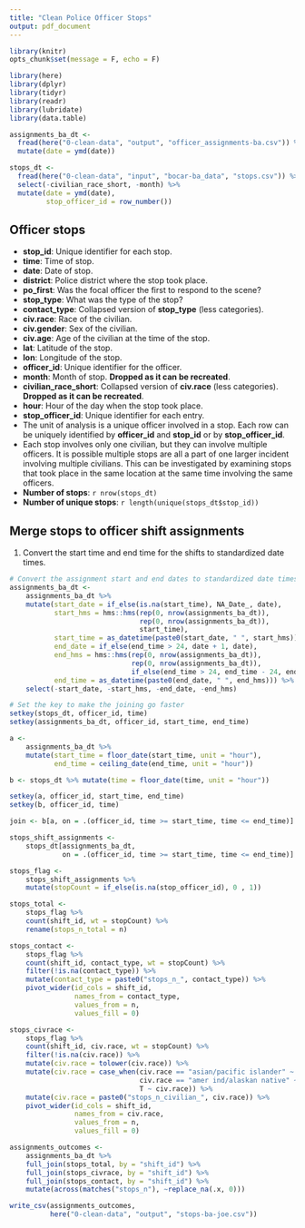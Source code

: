 ```yaml
---
title: "Clean Police Officer Stops"
output: pdf_document
---
```


```r
library(knitr)
opts_chunk$set(message = F, echo = F)

library(here)
library(dplyr)
library(tidyr)
library(readr)
library(lubridate)
library(data.table)
```

```r
assignments_ba_dt <-
  fread(here("0-clean-data", "output", "officer_assignments-ba.csv")) %>%
  mutate(date = ymd(date))

stops_dt <-
  fread(here("0-clean-data", "input", "bocar-ba_data", "stops.csv")) %>%
  select(-civilian_race_short, -month) %>%
  mutate(date = ymd(date),
         stop_officer_id = row_number())
```

## Officer stops

* **stop_id**: Unique identifier for each stop.
* **time**: Time of stop.
* **date**: Date of stop.
* **district**: Police district where the stop took place.
* **po_first**: Was the focal officer the first to respond to the scene?
* **stop_type**: What was the type of the stop?
* **contact_type**: Collapsed version of **stop_type** (less categories).
* **civ.race**: Race of the civilian.
* **civ.gender**: Sex of the civilian.
* **civ.age**: Age of the civilian at the time of the stop.
* **lat**: Latitude of the stop.
* **lon**: Longitude of the stop.
* **officer_id**: Unique identifier for the officer.
* **month**: Month of stop. **Dropped as it can be recreated**.
* **civilian_race_short**: Collapsed version of **civ.race** (less categories). **Dropped as it can be recreated**.
* **hour**: Hour of the day when the stop took place.
* **stop_officer_id**: Unique identifier for each entry.
* The unit of analysis is a unique officer involved in a stop. Each row can be uniquely identified by **officer_id** and **stop_id** or by **stop_officer_id**.
* Each stop involves only one civilian, but they can involve multiple officers. It is possible multiple stops are all a part of one larger incident involving multiple civilians. This can be investigated by examining stops that took place in the same location at the same time involving the same officers.
* **Number of stops**: `r nrow(stops_dt)`
* **Number of unique stops**: `r length(unique(stops_dt$stop_id))`

## Merge stops to officer shift assignments

1. Convert the start time and end time for the shifts to standardized date times.

```r
# Convert the assignment start and end dates to standardized date times
assignments_ba_dt <-
    assignments_ba_dt %>%
    mutate(start_date = if_else(is.na(start_time), NA_Date_, date),
           start_hms = hms::hms(rep(0, nrow(assignments_ba_dt)),
                                rep(0, nrow(assignments_ba_dt)),
                                start_time),
           start_time = as_datetime(paste0(start_date, " ", start_hms)),
           end_date = if_else(end_time > 24, date + 1, date),
           end_hms = hms::hms(rep(0, nrow(assignments_ba_dt)),
                              rep(0, nrow(assignments_ba_dt)),
                              if_else(end_time > 24, end_time - 24, end_time)),
           end_time = as_datetime(paste0(end_date, " ", end_hms))) %>%
    select(-start_date, -start_hms, -end_date, -end_hms)

# Set the key to make the joining go faster
setkey(stops_dt, officer_id, time)
setkey(assignments_ba_dt, officer_id, start_time, end_time)

a <-
    assignments_ba_dt %>%
    mutate(start_time = floor_date(start_time, unit = "hour"),
           end_time = ceiling_date(end_time, unit = "hour"))

b <- stops_dt %>% mutate(time = floor_date(time, unit = "hour"))

setkey(a, officer_id, start_time, end_time)
setkey(b, officer_id, time)

join <- b[a, on = .(officer_id, time >= start_time, time <= end_time)]

stops_shift_assignments <-
    stops_dt[assignments_ba_dt,
             on = .(officer_id, time >= start_time, time <= end_time)]
```

```r
stops_flag <-
    stops_shift_assignments %>%
    mutate(stopCount = if_else(is.na(stop_officer_id), 0 , 1))

stops_total <-
    stops_flag %>%
    count(shift_id, wt = stopCount) %>%
    rename(stops_n_total = n)

stops_contact <-
    stops_flag %>%
    count(shift_id, contact_type, wt = stopCount) %>%
    filter(!is.na(contact_type)) %>%
    mutate(contact_type = paste0("stops_n_", contact_type)) %>%
    pivot_wider(id_cols = shift_id,
                names_from = contact_type,
                values_from = n,
                values_fill = 0)

stops_civrace <-
    stops_flag %>%
    count(shift_id, civ.race, wt = stopCount) %>%
    filter(!is.na(civ.race)) %>%
    mutate(civ.race = tolower(civ.race)) %>%
    mutate(civ.race = case_when(civ.race == "asian/pacific islander" ~ "aapi",
                                civ.race == "amer ind/alaskan native" ~ "aian",
                                T ~ civ.race)) %>%
    mutate(civ.race = paste0("stops_n_civilian_", civ.race)) %>%
    pivot_wider(id_cols = shift_id,
                names_from = civ.race,
                values_from = n,
                values_fill = 0)

assignments_outcomes <-
    assignments_ba_dt %>%
    full_join(stops_total, by = "shift_id") %>%
    full_join(stops_civrace, by = "shift_id") %>%
    full_join(stops_contact, by = "shift_id") %>%
    mutate(across(matches("stops_n"), ~replace_na(.x, 0)))

write_csv(assignments_outcomes,
          here("0-clean-data", "output", "stops-ba-joe.csv"))
```

